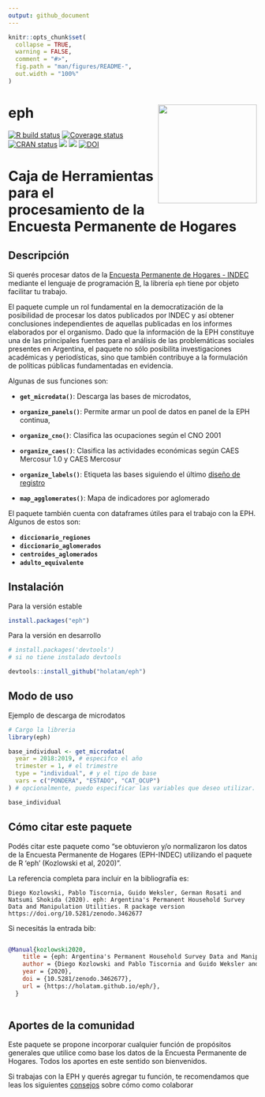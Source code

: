 ```yaml
---
output: github_document
---
```


<!-- README.md is generated from README.Rmd. Please edit that file -->

```r
knitr::opts_chunk$set(
  collapse = TRUE,
  warning = FALSE,
  comment = "#>",
  fig.path = "man/figures/README-",
  out.width = "100%"
)
```

# eph <img src='man/figures/logo.png' align="right" height="200" style="float:right; height:200px;" />

<!-- badges: start -->
[![R build status](https://github.com/holatam/eph/workflows/R-CMD-check/badge.svg)](https://github.com/holatam/eph/actions)
[![Coverage
status](https://codecov.io/gh/holatam/eph/branch/master/graph/badge.svg)](https://app.codecov.io/gh/holatam/eph?branch=master)
[![CRAN status](https://www.r-pkg.org/badges/version/eph)](https://cran.r-project.org/package=eph)
[![](http://cranlogs.r-pkg.org/badges/grand-total/eph?color=blue)](https://cran.r-project.org/package=eph)
[![](http://cranlogs.r-pkg.org/badges/last-month/eph?color=blue)](https://cran.r-project.org/package=eph)
[![DOI](https://zenodo.org/badge/142294444.svg)](https://zenodo.org/badge/latestdoi/142294444)


<!-- badges: end -->

# Caja de Herramientas para el procesamiento de la Encuesta Permanente de Hogares

## Descripción

Si querés procesar datos de la [Encuesta Permanente de Hogares - INDEC](https://www.indec.gob.ar/bases-de-datos.asp)  mediante el lenguaje de programación [R](https://www.r-project.org/), la librería `eph` tiene por objeto facilitar tu trabajo.

El paquete cumple un rol fundamental en la democratización de la posibilidad de procesar los datos publicados por INDEC y así obtener conclusiones independientes de aquellas publicadas en los informes elaborados por el organismo. Dado que la información de la EPH constituye una de las principales fuentes para el análisis de las problemáticas sociales presentes en Argentina, el paquete no sólo posibilita investigaciones académicas y periodísticas, sino que también contribuye a la formulación de políticas públicas fundamentadas en evidencia.


Algunas de sus funciones son:

- **`get_microdata()`**: Descarga las bases de microdatos,

- **`organize_panels()`**: Permite armar un pool de datos en panel de la EPH continua,

- **`organize_cno()`**: Clasifica las ocupaciones según el CNO 2001

- **`organize_caes()`**: Clasifica las actividades económicas según CAES Mercosur 1.0 y CAES Mercosur

- **`organize_labels()`**: Etiqueta las bases siguiendo el último [diseño de registro](https://www.indec.gob.ar/ftp/cuadros/menusuperior/eph/EPH_registro_t218.pdf)

- **`map_agglomerates()`**: Mapa de indicadores por aglomerado


El paquete también cuenta con dataframes útiles para el trabajo con la EPH. Algunos de estos son:

- **`diccionario_regiones`**
- **`diccionario_aglomerados`**
- **`centroides_aglomerados`**
- **`adulto_equivalente`**

## Instalación


Para la versión estable

```r
install.packages("eph")
```

Para la versión en desarrollo 

```r
# install.packages('devtools')
# si no tiene instalado devtools

devtools::install_github("holatam/eph")
```

## Modo de uso

Ejemplo de descarga de microdatos

```r
# Cargo la libreria
library(eph)

base_individual <- get_microdata(
  year = 2018:2019, # especifco el año
  trimester = 1, # el trimestre
  type = "individual", # y el tipo de base
  vars = c("PONDERA", "ESTADO", "CAT_OCUP")
) # opcionalmente, puedo especificar las variables que deseo utilizar.

base_individual
```

## Cómo citar este paquete

Podés citar este paquete como "se obtuvieron y/o normalizaron los datos de la Encuesta Permanente de Hogares (EPH-INDEC) utilizando el paquete de R 'eph' (Kozlowski et al, 2020)".   
   
La referencia completa para incluir en la bibliografía es:   
   
```
Diego Kozlowski, Pablo Tiscornia, Guido Weksler, German Rosati and Natsumi Shokida (2020). eph: Argentina's Permanent Household Survey Data and Manipulation Utilities. R package version https://doi.org/10.5281/zenodo.3462677
```

Si necesitás la entrada bib: 

```bib

@Manual{kozlowski2020,
    title = {eph: Argentina's Permanent Household Survey Data and Manipulation Utilities},
    author = {Diego Kozlowski and Pablo Tiscornia and Guido Weksler and German Rosati and Natsumi Shokida},
    year = {2020},
    doi = {10.5281/zenodo.3462677},
    url = {https://holatam.github.io/eph/},
  }
  
```


## Aportes de la comunidad

Este paquete se propone incorporar cualquier función de propósitos generales que utilice como base los datos de la Encuesta Permanente de Hogares. Todos los aportes en este sentido son bienvenidos.

Si trabajas con la EPH y querés agregar tu función, te recomendamos que leas los siguientes [consejos](https://github.com/holatam/eph/blob/master/docs/CONTRIBUTING.md) sobre cómo como colaborar
